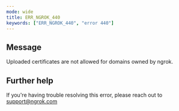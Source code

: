```yaml
---
mode: wide
title: ERR_NGROK_440
keywords: ["ERR_NGROK_440", "error 440"]
---
```


## Message

Uploaded certificates are not allowed for domains owned by ngrok.

## Further help

If you're having trouble resolving this error, please reach out to [support@ngrok.com](mailto:support@ngrok.com?subject=Help%20with%20ERR_NGROK_440)
